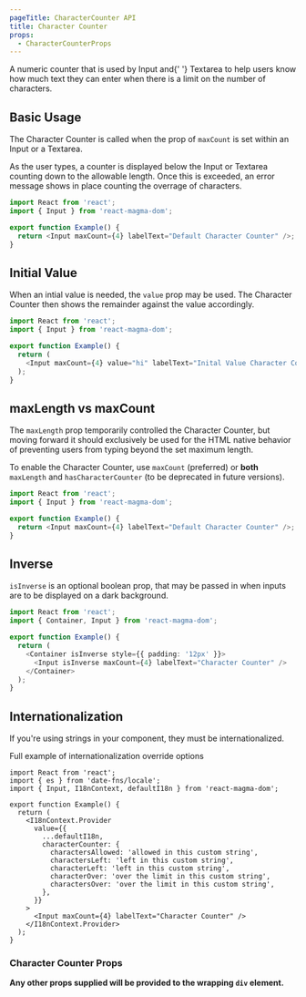 ```yaml
---
pageTitle: CharacterCounter API
title: Character Counter
props:
  - CharacterCounterProps
---
```



<PageContent componentName="character_counter" type="api">

<LeadParagraph>
  A numeric counter that is used by <Link to="/api/input">Input</Link> and{' '}
  <Link to="/api/textarea">Textarea</Link> to help users know how much text they
  can enter when there is a limit on the number of characters.
</LeadParagraph>

## Basic Usage

The Character Counter is called when the prop of `maxCount` is set within an <Link to="/api/input">Input</Link> or a <Link to="/api/textarea">Textarea</Link>.

As the user types, a counter is displayed below the Input or Textarea counting down to the allowable length. Once this is exceeded, an error message shows in place counting the overrage of characters.

```typescript
import React from 'react';
import { Input } from 'react-magma-dom';

export function Example() {
  return <Input maxCount={4} labelText="Default Character Counter" />;
}
```

## Initial Value

When an intial value is needed, the `value` prop may be used. The Character Counter then shows the remainder against the value accordingly.

```typescript
import React from 'react';
import { Input } from 'react-magma-dom';

export function Example() {
  return (
    <Input maxCount={4} value="hi" labelText="Inital Value Character Counter" />
  );
}
```

## maxLength vs maxCount

The `maxLength` prop temporarily controlled the Character Counter, but moving forward it should exclusively be used for the HTML native behavior of preventing users from typing beyond the set maximum length.

To enable the Character Counter, use `maxCount` (preferred) or **both** `maxLength` and `hasCharacterCounter` (to be deprecated in future versions).

```typescript
import React from 'react';
import { Input } from 'react-magma-dom';

export function Example() {
  return <Input maxCount={4} labelText="Default Character Counter" />;
}
```

## Inverse

`isInverse` is an optional boolean prop, that may be passed in when inputs are to be displayed on a dark background.

```typescript
import React from 'react';
import { Container, Input } from 'react-magma-dom';

export function Example() {
  return (
    <Container isInverse style={{ padding: '12px' }}>
      <Input isInverse maxCount={4} labelText="Character Counter" />
    </Container>
  );
}
```

## Internationalization

If you're using strings in your component, they must be internationalized.

Full example of <Link to="/api/internationalization">internationalization override options</Link>

```tsx
import React from 'react';
import { es } from 'date-fns/locale';
import { Input, I18nContext, defaultI18n } from 'react-magma-dom';

export function Example() {
  return (
    <I18nContext.Provider
      value={{
        ...defaultI18n,
        characterCounter: {
          charactersAllowed: 'allowed in this custom string',
          charactersLeft: 'left in this custom string',
          characterLeft: 'left in this custom string',
          characterOver: 'over the limit in this custom string',
          charactersOver: 'over the limit in this custom string',
        },
      }}
    >
      <Input maxCount={4} labelText="Character Counter" />
    </I18nContext.Provider>
  );
}
```

### Character Counter Props

**Any other props supplied will be provided to the wrapping `div` element.**

<CharacterCounterProps />

</PageContent>
